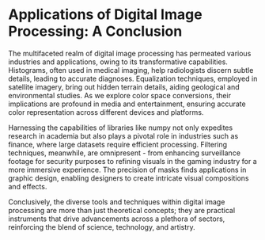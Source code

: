 # Applications of Digital Image Processing: A Conclusion

The multifaceted realm of digital image processing has permeated various industries and applications, owing to its transformative capabilities. Histograms, often used in medical imaging, help radiologists discern subtle details, leading to accurate diagnoses. Equalization techniques, employed in satellite imagery, bring out hidden terrain details, aiding geological and environmental studies. As we explore color space conversions, their implications are profound in media and entertainment, ensuring accurate color representation across different devices and platforms.

Harnessing the capabilities of libraries like numpy not only expedites research in academia but also plays a pivotal role in industries such as finance, where large datasets require efficient processing. Filtering techniques, meanwhile, are omnipresent - from enhancing surveillance footage for security purposes to refining visuals in the gaming industry for a more immersive experience. The precision of masks finds applications in graphic design, enabling designers to create intricate visual compositions and effects.

Conclusively, the diverse tools and techniques within digital image processing are more than just theoretical concepts; they are practical instruments that drive advancements across a plethora of sectors, reinforcing the blend of science, technology, and artistry.

